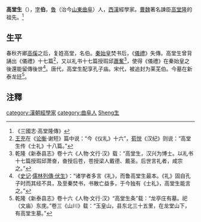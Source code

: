 '''高堂生'''（{{bd|？||？||catIdx=Gaotang高堂生}}），[[表字|字]]'''伯'''，[[魯|魯]]（治今[[山東|山東]][[曲阜|曲阜]]）人，[[西漢|西漢]]經學家。[[曹魏|曹魏]]著名諫臣[[高堂隆|高堂隆]]的祖先。<ref>《三國志·高堂隆傳》</ref>
==生平==
春秋齐卿[[高傒|高傒]]之后，复姓高堂，名伯。[[秦始皇|秦始皇]]焚书后，《[[儀禮|儀禮]]》失傳。高堂生曾背誦出《儀禮》十七篇<ref>[[王充|王充]]在《[[论衡|论衡]]·谢短》篇中说：“今《仪礼》十六”，[[荀悦|荀悦]]《汉纪》则说：“高堂生传《士礼》十八篇。”</ref>，又以礼书十七篇授瑕邱[[蕭奮|蕭奮]]<ref>乾隆《新泰县志》卷十六《人物·文行·汉》载：“高堂生，汉兴为博士。以礼书十七篇授瑕邱萧奋，奋授后苍，苍授梁人戴德、戴圣。后世言礼者，咸宗之。”</ref>，使得《儀禮》在秦始皇之後還能留傳後世<ref>《[[史记|史记]]·[[s:史記/卷121|儒林列傳·伏生]]》：“诸学者多言《礼》，而鲁高堂生最本。《礼》固自孔子时而其经不具，及至秦焚书，书散亡益多，于今独有《士礼》，高堂生能言之。”</ref>。唐代，高堂生配享孔子庙。宋代，被追封为莱芜伯。今墓在新泰龙廷<ref>乾隆《新泰县志》卷十六《人物·文行·汉》“高堂生条”载：“龙亭庄有墓。祀（文庙）东庑。”卷三《山川》载：“玉皇山，县东北三十五里，在龙堂山下，有高堂生墓。” </ref>。

== 注釋 ==
{{reflist|2}}

{{DEFAULTSORT:Gaotang高堂生}}
[[category:漢朝經學家|category:漢朝經學家]]
[[category:曲阜人|category:曲阜人]]
[[category:高堂姓|Sheng生]]